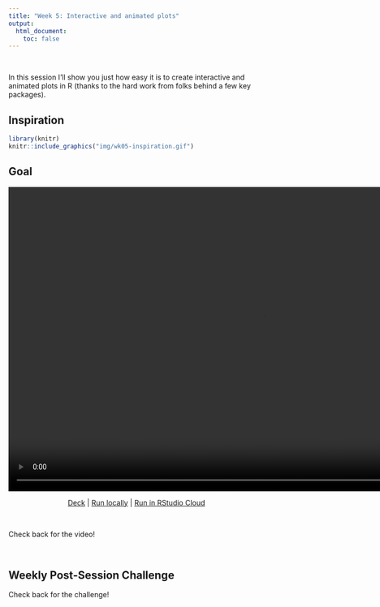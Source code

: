 ```yaml
---
title: "Week 5: Interactive and animated plots"
output:
  html_document:
    toc: false
---
```


<br>

In this session I'll show you just how easy it is to create interactive and animated plots in R (thanks to the hard work from folks behind a few key packages).

## Inspiration

```r
library(knitr)
knitr::include_graphics("img/wk05-inspiration.gif")
```

## Goal

<video width="1000" height="600" controls>
  <source src="img/gganim.mp4" type="video/mp4">
</video>

<br>
<center>

[Deck](decks/w05_deck.html) | [Run locally](https://github.com/ericpgreen/ieat-covid2020/tree/master/assignments/week%205/my-website) | [Run in RStudio Cloud](https://rstudio.cloud/spaces/58787/join?access_code=OjiTdrJW4vnSj64sECi3NsIQw1Dwdvow0JHK7KJW)

</center> 
<br>

Check back for the video!

<br>

## Weekly Post-Session Challenge

Check back for the challenge!